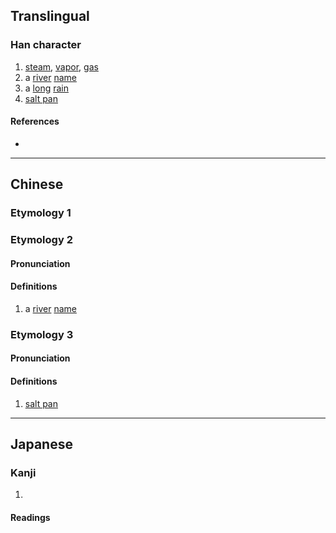 {{character info}}
==Translingual==

===Han character===
{{Han char|rn=85|rad=水|as=10|sn=13|four=38117|canj=EOND|ids=⿰氵氣}}

# [[steam]], [[vapor]], [[gas]]
# a [[river]] [[name]]
# a [[long]] [[rain]]
# [[salt pan]]

====References====
* {{Han ref|kx=0642.130|dkj=18019|dj=1049.170|hdz=31699.110|uh=6ECA|ud=28362|bh=DE67|bd=56935}}

----

==Chinese==
{{zh-forms}}

===Etymology 1===
{{zh-see|汽|a}}

===Etymology 2===

====Pronunciation====
{{zh-pron
|m=xì
|c=
|mc=
|oc=
|ma=
|cat=pn
}}

====Definitions====
{{zh-hanzi}}

# a [[river]] [[name]]

===Etymology 3===

====Pronunciation====
{{zh-pron
|m=xiē
|c=
|ma=
|cat=n
}}

====Definitions====
{{zh-hanzi}}

# [[salt pan]]

----

==Japanese==
{{ja-kanji forms|𭰑|滊}}

===Kanji===
{{ja-kanji|grade=|rs=水10|shin=𭰑}}

# {{rfdef|ja|sort=水10}}

====Readings====
{{ja-readings
|goon=けち, け
|kanon=けつ, き
|kun=}}